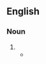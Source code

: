 ==English==

===Noun===
{{head|en|noun plural form}}

# {{plural of|cabotage|lang=en}}
#* {{quote-text|lang=en|year=1992|author=Pablo Mendes de Leon|title=Cabotage in Air Transport Regulation|page=104|passage=Professor Levine distinguishes two kinds of cabotage: "primary cabotage" which can be compared with ninth freedom '''cabotages''' and "long-haul limited cabotage" which can be compared with eighth freedom cabotage […].}}